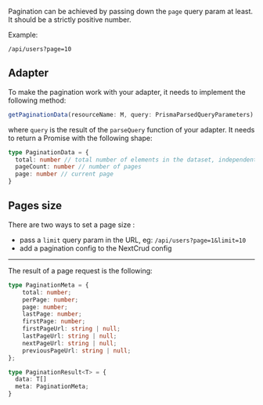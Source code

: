 
Pagination can be achieved by passing down the `page` query param at least. It should be a strictly positive number.

Example:

`/api/users?page=10`

## Adapter

To make the pagination work with your adapter, it needs to implement the following method:

```typescript
getPaginationData(resourceName: M, query: PrismaParsedQueryParameters): Promise<PaginationData>
```

where `query` is the result of the `parseQuery` function of your adapter. It needs to return a Promise with the following shape:

```typescript
type PaginationData = {
  total: number // total number of elements in the dataset, independent of pages
  pageCount: number // number of pages
  page: number // current page
}
```

## Pages size

There are two ways to set a page size :

- pass a `limit` query param in the URL, eg: `/api/users?page=1&limit=10`
- add a pagination config to the <Link href="/api-docs/options#pagination">NextCrud config</Link>

---

The result of a page request is the following:

```typescript
type PaginationMeta = {
    total: number;
    perPage: number;
    page: number;
    lastPage: number;
    firstPage: number;
    firstPageUrl: string | null;
    lastPageUrl: string | null;
    nextPageUrl: string | null;
    previousPageUrl: string | null;
};

type PaginationResult<T> = {
  data: T[]
  meta: PaginationMeta;
}
```